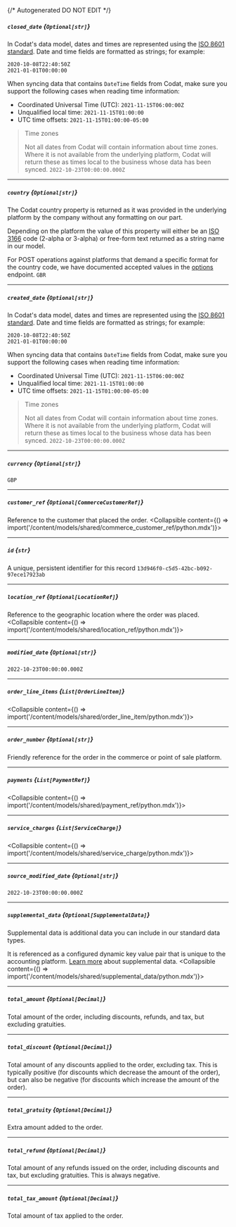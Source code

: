 {/* Autogenerated DO NOT EDIT  */}

##### `closed_date` *{`Optional[str]`}*
In Codat's data model, dates and times are represented using the <a class="external" href="https://en.wikipedia.org/wiki/ISO_8601" target="_blank">ISO 8601 standard</a>. Date and time fields are formatted as strings; for example:

```
2020-10-08T22:40:50Z
2021-01-01T00:00:00
```



When syncing data that contains `DateTime` fields from Codat, make sure you support the following cases when reading time information:

- Coordinated Universal Time (UTC): `2021-11-15T06:00:00Z`
- Unqualified local time: `2021-11-15T01:00:00`
- UTC time offsets: `2021-11-15T01:00:00-05:00`

> Time zones
> 
> Not all dates from Codat will contain information about time zones.  
> Where it is not available from the underlying platform, Codat will return these as times local to the business whose data has been synced.
`2022-10-23T00:00:00.000Z`

---
##### `country` *{`Optional[str]`}*
The Codat country property is returned as it was provided in the underlying platform by the company without any formatting on our part.

Depending on the platform the value of this property will either be an <a href="https://en.wikipedia.org/wiki/List_of_ISO_3166_country_codes" target="_blank">ISO 3166</a> code (2-alpha or 3-alpha) or free-form text returned as a string name in our model. 

For POST operations against platforms that demand a specific format for the country code, we have documented accepted values in the [options](https://docs.codat.io/codat-api#/operations/get-companies-companyId-connections-connectionId-push) endpoint.
`GBR`

---
##### `created_date` *{`Optional[str]`}*
In Codat's data model, dates and times are represented using the <a class="external" href="https://en.wikipedia.org/wiki/ISO_8601" target="_blank">ISO 8601 standard</a>. Date and time fields are formatted as strings; for example:

```
2020-10-08T22:40:50Z
2021-01-01T00:00:00
```



When syncing data that contains `DateTime` fields from Codat, make sure you support the following cases when reading time information:

- Coordinated Universal Time (UTC): `2021-11-15T06:00:00Z`
- Unqualified local time: `2021-11-15T01:00:00`
- UTC time offsets: `2021-11-15T01:00:00-05:00`

> Time zones
> 
> Not all dates from Codat will contain information about time zones.  
> Where it is not available from the underlying platform, Codat will return these as times local to the business whose data has been synced.
`2022-10-23T00:00:00.000Z`

---
##### `currency` *{`Optional[str]`}*
`GBP`

---
##### `customer_ref` *{`Optional[CommerceCustomerRef]`}*
Reference to the customer that placed the order.
<Collapsible content={() => import('/content/models/shared/commerce_customer_ref/python.mdx')}>
</Collapsible>

---
##### `id` *{`str`}*
A unique, persistent identifier for this record
`13d946f0-c5d5-42bc-b092-97ece17923ab`

---
##### `location_ref` *{`Optional[LocationRef]`}*
Reference to the geographic location where the order was placed.
<Collapsible content={() => import('/content/models/shared/location_ref/python.mdx')}>
</Collapsible>

---
##### `modified_date` *{`Optional[str]`}*
`2022-10-23T00:00:00.000Z`

---
##### `order_line_items` *{`List[OrderLineItem]`}*
<Collapsible content={() => import('/content/models/shared/order_line_item/python.mdx')}>
</Collapsible>

---
##### `order_number` *{`Optional[str]`}*
Friendly reference for the order in the commerce or point of sale platform.

---
##### `payments` *{`List[PaymentRef]`}*
<Collapsible content={() => import('/content/models/shared/payment_ref/python.mdx')}>
</Collapsible>

---
##### `service_charges` *{`List[ServiceCharge]`}*
<Collapsible content={() => import('/content/models/shared/service_charge/python.mdx')}>
</Collapsible>

---
##### `source_modified_date` *{`Optional[str]`}*
`2022-10-23T00:00:00.000Z`

---
##### `supplemental_data` *{`Optional[SupplementalData]`}*
Supplemental data is additional data you can include in our standard data types. 

It is referenced as a configured dynamic key value pair that is unique to the accounting platform. [Learn more](https://docs.codat.io/using-the-api/supplemental-data/overview) about supplemental data.
<Collapsible content={() => import('/content/models/shared/supplemental_data/python.mdx')}>
</Collapsible>

---
##### `total_amount` *{`Optional[Decimal]`}*
Total amount of the order, including discounts, refunds, and tax, but excluding gratuities.

---
##### `total_discount` *{`Optional[Decimal]`}*
Total amount of any discounts applied to the order, excluding tax. This is typically positive (for discounts which decrease the amount of the order), but can also be negative (for discounts which increase the amount of the order).

---
##### `total_gratuity` *{`Optional[Decimal]`}*
Extra amount added to the order.

---
##### `total_refund` *{`Optional[Decimal]`}*
Total amount of any refunds issued on the order, including discounts and tax, but excluding gratuities. This is always negative.

---
##### `total_tax_amount` *{`Optional[Decimal]`}*
Total amount of tax applied to the order.

